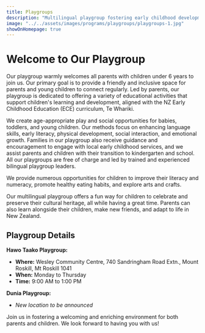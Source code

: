 ```yaml
---
title: Playgroups
description: "Multilingual playgroup fostering early childhood development and cultural preservation."
image: "../../assets/images/programs/playgroups/playgroups-1.jpg"
showOnHomepage: true
---
```


# Welcome to Our Playgroup

Our playgroup warmly welcomes all parents with children under 6 years to join us. Our primary goal is to provide a friendly and inclusive space for parents and young children to connect regularly. Led by parents, our playgroup is dedicated to offering a variety of educational activities that support children's learning and development, aligned with the NZ Early Childhood Education (ECE) curriculum, Te Whariki.

We create age-appropriate play and social opportunities for babies, toddlers, and young children. Our methods focus on enhancing language skills, early literacy, physical development, social interaction, and emotional growth. Families in our playgroup also receive guidance and encouragement to engage with local early childhood services, and we assist parents and children with their transition to kindergarten and school. All our playgroups are free of charge and led by trained and experienced bilingual playgroup leaders.

We provide numerous opportunities for children to improve their literacy and numeracy, promote healthy eating habits, and explore arts and crafts.

Our multilingual playgroup offers a fun way for children to celebrate and preserve their cultural heritage, all while having a great time. Parents can also learn alongside their children, make new friends, and adapt to life in New Zealand.

## Playgroup Details

**Hawo Taako Playgroup:**
- **Where:** Wesley Community Centre, 740 Sandringham Road Extn., Mount Roskill, Mt Roskill 1041
- **When:** Monday to Thursday
- **Time:** 9:00 AM to 1:00 PM

**Dunia Playgroup:**
- *New location to be announced*

Join us in fostering a welcoming and enriching environment for both parents and children. We look forward to having you with us!
